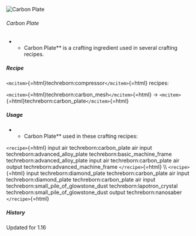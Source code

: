 ![Carbon Plate](/mods/techreborn/carbon_plate.png)

###### Carbon Plate

-   -   Carbon Plate** is a crafting ingredient used in several
        crafting recipes.

##### Recipe

`<mcitem>`{=html}techreborn:compressor`</mcitem>`{=html} recipes:

`<mcitem>`{=html}techreborn:carbon_mesh`</mcitem>`{=html} -\>
`<mcitem>`{=html}techreborn:carbon_plate`</mcitem>`{=html}

##### Usage

-   -   Carbon Plate** used in these crafting recipes:

`<recipe>`{=html} input air techreborn:carbon_plate air input
techreborn:advanced_alloy_plate techreborn:basic_machine_frame
techreborn:advanced_alloy_plate input air techreborn:carbon_plate air
output techreborn:advanced_machine_frame `</recipe>`{=html} \\\\
`<recipe>`{=html} input techreborn:diamond_plate techreborn:carbon_plate
air input techreborn:diamond_plate techreborn:carbon_plate air input
techreborn:small_pile_of_glowstone_dust techreborn:lapotron_crystal
techreborn:small_pile_of_glowstone_dust output techreborn:nanosaber
`</recipe>`{=html}

##### History

Updated for 1.16
